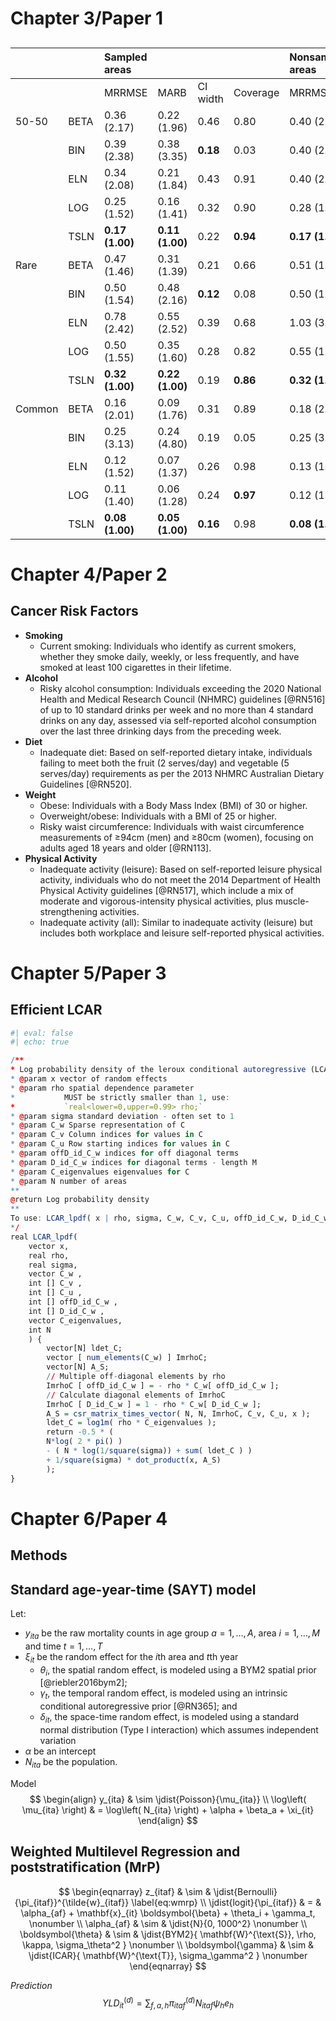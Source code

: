 <!-- ----------------------------------------------------------------- -->
# Chapter 3/Paper 1

<!-- ----------------------------------------------------------------- -->
## {.center}

:::{style="font-size: 0.5em;" .striped .hover}
|        |      | Sampled areas    |                  |           |           | Nonsampled areas |                  |           |           |
| :----- | :--- | :--------------- | :--------------- | :-------- | :-------- | :--------------- | :--------------- | :-------- | :-------- |
|        |      | MRRMSE           | MARB             | CI width  | Coverage  | MRRMSE           | MARB             | CI width  | Coverage  |
| 50-50  | BETA | 0\.36 (2.17)     | 0\.22 (1.96)     | 0\.46     | 0\.80     | 0\.40 (2.29)     | 0\.16 (1.35)     | 0\.61     | 1\.00     |
|        | BIN  | 0\.39 (2.38)     | 0\.38 (3.35)     | **0\.18** | 0\.03     | 0\.40 (2.30)     | 0\.38 (3.29)     | 0\.20     | 0\.03     |
|        | ELN  | 0\.34 (2.08)     | 0\.21 (1.84)     | 0\.43     | 0\.91     | 0\.40 (2.32)     | 0\.15 (1.32)     | 0\.64     | 1\.00     |
|        | LOG  | 0\.25 (1.52)     | 0\.16 (1.41)     | 0\.32     | 0\.90     | 0\.28 (1.61)     | **0\.10 (0.83)** | 0\.47     | 1\.00     |
|        | TSLN | **0\.17 (1.00)** | **0\.11 (1.00)** | 0\.22     | **0\.94** | **0\.17 (1.00)** | 0\.12 (1.00)     | 0\.23     | **0\.95** |
| Rare   | BETA | 0\.47 (1.46)     | 0\.31 (1.39)     | 0\.21     | 0\.66     | 0\.51 (1.57)     | 0\.22 (1.08)     | 0\.34     | **0\.97** |
|        | BIN  | 0\.50 (1.54)     | 0\.48 (2.16)     | **0\.12** | 0\.08     | 0\.50 (1.54)     | 0\.47 (2.29)     | **0\.13** | 0\.08     |
|        | ELN  | 0\.78 (2.42)     | 0\.55 (2.52)     | 0\.39     | 0\.68     | 1\.03 (3.17)     | 0\.20 (0.96)     | 0\.77     | 1\.00     |
|        | LOG  | 0\.50 (1.55)     | 0\.35 (1.60)     | 0\.28     | 0\.82     | 0\.55 (1.68)     | **0\.15 (0.73)** | 0\.43     | 1\.00     |
|        | TSLN | **0\.32 (1.00)** | **0\.22 (1.00)** | 0\.19     | **0\.86** | **0\.32 (1.00)** | 0\.21 (1.00)     | 0\.20     | 0\.88     |
| Common | BETA | 0\.16 (2.01)     | 0\.09 (1.76)     | 0\.31     | 0\.89     | 0\.18 (2.25)     | 0\.04 (0.87)     | 0\.43     | 1\.00     |
|        | BIN  | 0\.25 (3.13)     | 0\.24 (4.80)     | 0\.19     | 0\.05     | 0\.25 (3.04)     | 0\.23 (4.64)     | 0\.21     | 0\.08     |
|        | ELN  | 0\.12 (1.52)     | 0\.07 (1.37)     | 0\.26     | 0\.98     | 0\.13 (1.58)     | 0\.06 (1.18)     | 0\.31     | 1\.00     |
|        | LOG  | 0\.11 (1.40)     | 0\.06 (1.28)     | 0\.24     | **0\.97** | 0\.12 (1.45)     | **0\.05 (0.99)** | 0\.29     | 1\.00     |
|        | TSLN | **0\.08 (1.00)** | **0\.05 (1.00)** | **0\.16** | 0\.98     | **0\.08 (1.00)** | 0\.05 (1.00)     | 0\.17     | **0\.99** |
:::

<!-- ----------------------------------------------------------------- -->
# Chapter 4/Paper 2

<!-- ----------------------------------------------------------------- -->
## Cancer Risk Factors {.smaller .scrollable}

- **Smoking**
  - Current smoking: Individuals who identify as current smokers, whether they smoke daily, weekly, or less frequently, and have smoked at least 100 cigarettes in their lifetime.
- **Alcohol**
  - Risky alcohol consumption: Individuals exceeding the 2020 National Health and Medical Research Council (NHMRC) guidelines [@RN516] of up to 10 standard drinks per week and no more than 4 standard drinks on any day, assessed via self-reported alcohol consumption over the last three drinking days from the preceding week.
- **Diet**
  - Inadequate diet: Based on self-reported dietary intake, individuals failing to meet both the fruit (2 serves/day) and vegetable (5 serves/day) requirements as per the 2013 NHMRC Australian Dietary Guidelines [@RN520].
- **Weight**
  - Obese: Individuals with a Body Mass Index (BMI) of 30 or higher.
  - Overweight/obese: Individuals with a BMI of 25 or higher.
  - Risky waist circumference: Individuals with waist circumference measurements of ≥94cm (men) and ≥80cm (women), focusing on adults aged 18 years and older [@RN113].
- **Physical Activity**
  - Inadequate activity (leisure): Based on self-reported leisure physical activity, individuals who do not meet the 2014 Department of Health Physical Activity guidelines [@RN517], which include a mix of moderate and vigorous-intensity physical activities, plus muscle-strengthening activities.
  - Inadequate activity (all): Similar to inadequate activity (leisure) but includes both workplace and leisure self-reported physical activities. 

<!-- ----------------------------------------------------------------- -->
# Chapter 5/Paper 3
 
<!-- ----------------------------------------------------------------- -->
## Efficient LCAR {.scrollable .smaller}

```r
#| eval: false
#| echo: true

/**
* Log probability density of the leroux conditional autoregressive (LCAR) model
* @param x vector of random effects
* @param rho spatial dependence parameter
*           MUST be strictly smaller than 1, use:
*           `real<lower=0,upper=0.99> rho;`
* @param sigma standard deviation - often set to 1
* @param C_w Sparse representation of C
* @param C_v Column indices for values in C
* @param C_u Row starting indices for values in C
* @param offD_id_C_w indices for off diagonal terms
* @param D_id_C_w indices for diagonal terms - length M
* @param C_eigenvalues eigenvalues for C
* @param N number of areas
**
@return Log probability density
**
To use: LCAR_lpdf( x | rho, sigma, C_w, C_v, C_u, offD_id_C_w, D_id_C_w, C_eigenvalues, N );
*/
real LCAR_lpdf(
    vector x,               
    real rho,                   
    real sigma,              
    vector C_w , 
    int [] C_v , 
    int [] C_u , 
    int [] offD_id_C_w ,        
    int [] D_id_C_w ,       
    vector C_eigenvalues,       
    int N                   
    ) {                 
        vector[N] ldet_C;
        vector [ num_elements(C_w) ] ImrhoC;
        vector[N] A_S;
        // Multiple off-diagonal elements by rho
        ImrhoC [ offD_id_C_w ] = - rho * C_w[ offD_id_C_w ];
        // Calculate diagonal elements of ImrhoC
        ImrhoC [ D_id_C_w ] = 1 - rho * C_w[ D_id_C_w ];
        A_S = csr_matrix_times_vector( N, N, ImrhoC, C_v, C_u, x );
        ldet_C = log1m( rho * C_eigenvalues );
        return -0.5 * ( 
        N*log( 2 * pi() ) 
        - ( N * log(1/square(sigma)) + sum( ldet_C ) ) 
        + 1/square(sigma) * dot_product(x, A_S) 
        );
}
```

<!-- ----------------------------------------------------------------- -->
# Chapter 6/Paper 4

<!-- ----------------------------------------------------------------- -->
## Methods

<!-- ----------------------------------------------------------------- -->
## Standard age-year-time (SAYT) model {.scrollable .smaller}

Let:


- $y_{ita}$ be the raw mortality counts in age group $a = 1, \dots, A$, area $i = 1, \dots, M$ and time $t = 1, \dots, T$
- $\xi_{it}$ be the random effect for the $i$th area and $t$th year
  - $\theta_i$, the spatial random effect, is modeled using a BYM2 spatial prior [@riebler2016bym2];
  - $\gamma_t$, the temporal random effect, is modeled using an intrinsic conditional autoregressive prior [@RN365]; and 
  - $\delta_{it}$, the space-time random effect, is modeled using a standard normal distribution (Type I interaction) which assumes independent variation 
- $\alpha$ be an intercept
- $N_{ita}$ be the population.


Model
$$
\begin{align}
y_{ita} & \sim \jdist{Poisson}{\mu_{ita}}
\\
\log\left( \mu_{ita} \right) & = \log\left( N_{ita} \right) + \alpha + \beta_a + \xi_{it}
\end{align}
$$

<!-- ----------------------------------------------------------------- -->
## Weighted Multilevel Regression and poststratification (MrP) {.scrollable .smaller}
$$
\begin{eqnarray}
    z_{itaf} & \sim & \jdist{Bernoulli}{\pi_{itaf}}^{\tilde{w}_{itaf}} \label{eq:wmrp}
    \\
    \jdist{logit}{\pi_{itaf}} & = & \alpha_{af} + \mathbf{x}_{it} \boldsymbol{\beta} + \theta_i + \gamma_t, \nonumber
    \\
    \alpha_{af} & \sim & \jdist{N}{0, 1000^2} \nonumber
    \\
    \boldsymbol{\theta} & \sim & \jdist{BYM2}{ \mathbf{W}^{\text{S}}, \rho, \kappa, \sigma_\theta^2 } \nonumber
    \\
    \boldsymbol{\gamma} & \sim & \jdist{ICAR}{ \mathbf{W}^{\text{T}}, \sigma_\gamma^2 } \nonumber
\end{eqnarray}
$$

*Prediction*
$$
YLD^{(d)}_{it} = \sum_{f,a,h} \pi^{(d)}_{itaf} N_{itaf} \psi_h e_h
$$